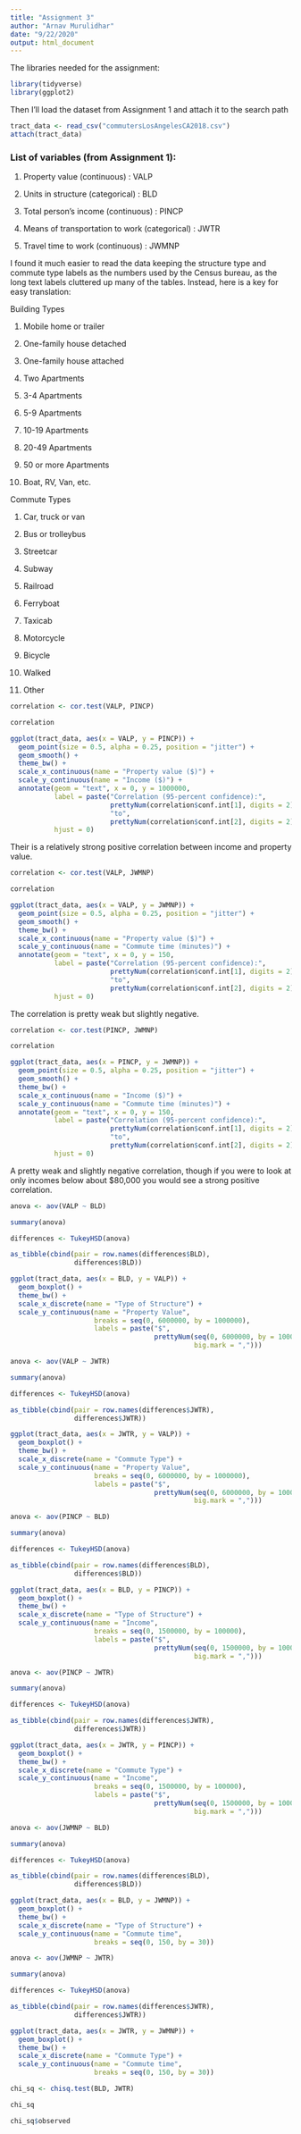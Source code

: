 ```yaml
---
title: "Assignment 3"
author: "Arnav Murulidhar"
date: "9/22/2020"
output: html_document
---
```


The libraries needed for the assignment:

```r
library(tidyverse)
library(ggplot2)
```

Then I'll load the dataset from Assignment 1 and attach it to the search path

```r
tract_data <- read_csv("commutersLosAngelesCA2018.csv")
attach(tract_data)
```

### List of variables (from Assignment 1):

1. Property value (continuous) : VALP

2. Units in structure (categorical) : BLD

3. Total person's income (continuous) : PINCP

4. Means of transportation to work (categorical) : JWTR

5. Travel time to work (continuous) : JWMNP

I found it much easier to read the data keeping the structure type and commute type labels as the numbers used by the Census bureau, as the long text labels cluttered up many of the tables. Instead, here is a key for easy translation:

Building Types

1. Mobile home or trailer

2. One-family house detached

3. One-family house attached

4. Two Apartments

5. 3-4 Apartments

6. 5-9 Apartments

7. 10-19 Apartments

8. 20-49 Apartments

9. 50 or more Apartments

10. Boat, RV, Van, etc.


Commute Types

1. Car, truck or van

2. Bus or trolleybus

3. Streetcar

4. Subway

5. Railroad

6. Ferryboat

7. Taxicab

8. Motorcycle

9. Bicycle

10. Walked

12. Other

``` r
correlation <- cor.test(VALP, PINCP)

correlation

ggplot(tract_data, aes(x = VALP, y = PINCP)) +
  geom_point(size = 0.5, alpha = 0.25, position = "jitter") +
  geom_smooth() +
  theme_bw() +
  scale_x_continuous(name = "Property value ($)") +
  scale_y_continuous(name = "Income ($)") +
  annotate(geom = "text", x = 0, y = 1000000,
           label = paste("Correlation (95-percent confidence):",
                         prettyNum(correlation$conf.int[1], digits = 2), 
                         "to",
                         prettyNum(correlation$conf.int[2], digits = 2)),
           hjust = 0)
```

Their is a relatively strong positive correlation between income and property value.

``` r
correlation <- cor.test(VALP, JWMNP)

correlation

ggplot(tract_data, aes(x = VALP, y = JWMNP)) +
  geom_point(size = 0.5, alpha = 0.25, position = "jitter") +
  geom_smooth() +
  theme_bw() +
  scale_x_continuous(name = "Property value ($)") +
  scale_y_continuous(name = "Commute time (minutes)") +
  annotate(geom = "text", x = 0, y = 150,
           label = paste("Correlation (95-percent confidence):",
                         prettyNum(correlation$conf.int[1], digits = 2), 
                         "to",
                         prettyNum(correlation$conf.int[2], digits = 2)),
           hjust = 0)
```

The correlation is pretty weak but slightly negative.

``` r
correlation <- cor.test(PINCP, JWMNP)

correlation

ggplot(tract_data, aes(x = PINCP, y = JWMNP)) +
  geom_point(size = 0.5, alpha = 0.25, position = "jitter") +
  geom_smooth() +
  theme_bw() +
  scale_x_continuous(name = "Income ($)") +
  scale_y_continuous(name = "Commute time (minutes)") +
  annotate(geom = "text", x = 0, y = 150,
           label = paste("Correlation (95-percent confidence):",
                         prettyNum(correlation$conf.int[1], digits = 2), 
                         "to",
                         prettyNum(correlation$conf.int[2], digits = 2)),
           hjust = 0)
```

A pretty weak and slightly negative correlation, though if you were to look at only incomes below about $80,000 you would see a strong positive correlation.


``` r
anova <- aov(VALP ~ BLD)

summary(anova)

differences <- TukeyHSD(anova)

as_tibble(cbind(pair = row.names(differences$BLD),
                differences$BLD))

ggplot(tract_data, aes(x = BLD, y = VALP)) +
  geom_boxplot() +
  theme_bw() +
  scale_x_discrete(name = "Type of Structure") +
  scale_y_continuous(name = "Property Value", 
                     breaks = seq(0, 6000000, by = 1000000),
                     labels = paste("$", 
                                    prettyNum(seq(0, 6000000, by = 1000000),
                                              big.mark = ","))) 
```

``` r
anova <- aov(VALP ~ JWTR)

summary(anova)

differences <- TukeyHSD(anova)

as_tibble(cbind(pair = row.names(differences$JWTR),
                differences$JWTR))

ggplot(tract_data, aes(x = JWTR, y = VALP)) +
  geom_boxplot() +
  theme_bw() +
  scale_x_discrete(name = "Commute Type") +
  scale_y_continuous(name = "Property Value", 
                     breaks = seq(0, 6000000, by = 1000000),
                     labels = paste("$", 
                                    prettyNum(seq(0, 6000000, by = 1000000),
                                              big.mark = ","))) 
```


``` r
anova <- aov(PINCP ~ BLD)

summary(anova)

differences <- TukeyHSD(anova)

as_tibble(cbind(pair = row.names(differences$BLD),
                differences$BLD))

ggplot(tract_data, aes(x = BLD, y = PINCP)) +
  geom_boxplot() +
  theme_bw() +
  scale_x_discrete(name = "Type of Structure") +
  scale_y_continuous(name = "Income", 
                     breaks = seq(0, 1500000, by = 100000),
                     labels = paste("$", 
                                    prettyNum(seq(0, 1500000, by = 100000),
                                              big.mark = ","))) 
```

``` r
anova <- aov(PINCP ~ JWTR)

summary(anova)

differences <- TukeyHSD(anova)

as_tibble(cbind(pair = row.names(differences$JWTR),
                differences$JWTR))

ggplot(tract_data, aes(x = JWTR, y = PINCP)) +
  geom_boxplot() +
  theme_bw() +
  scale_x_discrete(name = "Commute Type") +
  scale_y_continuous(name = "Income", 
                     breaks = seq(0, 1500000, by = 100000),
                     labels = paste("$", 
                                    prettyNum(seq(0, 1500000, by = 100000),
                                              big.mark = ","))) 
```

``` r
anova <- aov(JWMNP ~ BLD)

summary(anova)

differences <- TukeyHSD(anova)

as_tibble(cbind(pair = row.names(differences$BLD),
                differences$BLD))

ggplot(tract_data, aes(x = BLD, y = JWMNP)) +
  geom_boxplot() +
  theme_bw() +
  scale_x_discrete(name = "Type of Structure") +
  scale_y_continuous(name = "Commute time", 
                     breaks = seq(0, 150, by = 30)) 
```


``` r
anova <- aov(JWMNP ~ JWTR)

summary(anova)

differences <- TukeyHSD(anova)

as_tibble(cbind(pair = row.names(differences$JWTR),
                differences$JWTR))

ggplot(tract_data, aes(x = JWTR, y = JWMNP)) +
  geom_boxplot() +
  theme_bw() +
  scale_x_discrete(name = "Commute Type") +
  scale_y_continuous(name = "Commute time", 
                     breaks = seq(0, 150, by = 30)) 
```

``` r
chi_sq <- chisq.test(BLD, JWTR) 

chi_sq

chi_sq$observed
```

